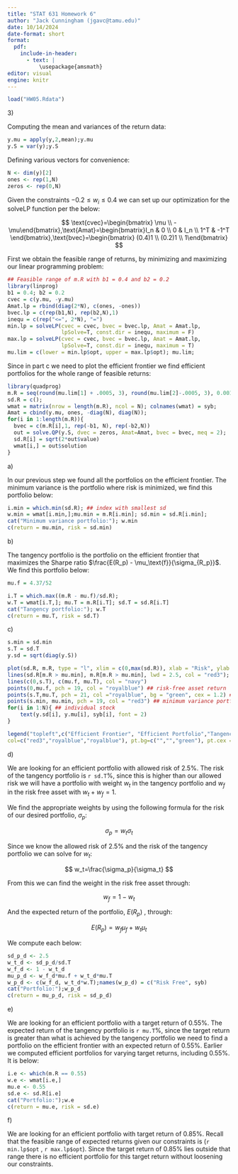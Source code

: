 ```yaml
---
title: "STAT 631 Homework 6"
author: "Jack Cunningham (jgavc@tamu.edu)"
date: 10/14/2024
date-format: short
format:
  pdf:
    include-in-header:
      - text: |
          \usepackage{amsmath}
editor: visual
engine: knitr
---
```


```r
load("HW05.Rdata")
```

3\)

Computing the mean and variances of the return data:

```r
y.mu = apply(y,2,mean);y.mu
y.S = var(y);y.S
```

Defining various vectors for convenience:

```r
N <- dim(y)[2]
ones <- rep(1,N)
zeros <- rep(0,N)
```

Given the constraints $-0.2 \leq w_i \leq0.4$ we can set up our optimization for the solveLP function per the below:

$$
\text{cvec}=\begin{bmatrix}  \mu \\ -\mu\end{bmatrix},\text{Amat}=\begin{bmatrix}I_n & 0 \\ 0 & I_n \\ 1^T & -1^T \end{bmatrix},\text{bvec}=\begin{bmatrix} (0.4)1 \\ (0.2)1 \\ 1\end{bmatrix}
$$

First we obtain the feasible range of returns, by minimizing and maximizing our linear programming problem:

```r
## Feasible range of m.R with b1 = 0.4 and b2 = 0.2
library(linprog)
b1 = 0.4; b2 = 0.2
cvec = c(y.mu, -y.mu)
Amat.lp = rbind(diag(2*N), c(ones, -ones))
bvec.lp = c(rep(b1,N), rep(b2,N),1)
inequ = c(rep("<=", 2*N), "=")
min.lp = solveLP(cvec = cvec, bvec = bvec.lp, Amat = Amat.lp,
                 lpSolve=T, const.dir = inequ, maximum = F)
max.lp = solveLP(cvec = cvec, bvec = bvec.lp, Amat = Amat.lp,
                 lpSolve=T, const.dir = inequ, maximum = T)
mu.lim = c(lower = min.lp$opt, upper = max.lp$opt); mu.lim;
```

Since in part c we need to plot the efficient frontier we find efficient portfolios for the whole range of feasible returns:

```r
library(quadprog)
m.R = seq(round(mu.lim[1] + .0005, 3), round(mu.lim[2]-.0005, 3), 0.001)
sd.R = c();
wmat = matrix(nrow = length(m.R), ncol = N); colnames(wmat) = syb;
Amat = cbind(y.mu, ones, -diag(N), diag(N));
for(i in 1:length(m.R)){
  bvec = c(m.R[i],1, rep(-b1, N), rep(-b2,N))
  out = solve.QP(y.S, dvec = zeros, Amat=Amat, bvec = bvec, meq = 2);
  sd.R[i] = sqrt(2*out$value)
  wmat[i,] = out$solution
}
```

a\)

In our previous step we found all the portfolios on the efficient frontier. The minimum variance is the portfolio where risk is minimized, we find this portfolio below:

```r
i.min = which.min(sd.R); ## index with smallest sd
w.min = wmat[i.min,];mu.min = m.R[i.min]; sd.min = sd.R[i.min];
cat("Minimum variance portfolio:"); w.min
c(return = mu.min, risk = sd.min)
```

b\)

The tangency portfolio is the portfolio on the efficient frontier that maximizes the Sharpe ratio $\frac{E(R_p) - \mu_\text{f}}{\sigma_{R_p}}$. We find this portfolio below:

```r
mu.f = 4.37/52

i.T = which.max((m.R - mu.f)/sd.R);
w.T = wmat[i.T,]; mu.T = m.R[i.T]; sd.T = sd.R[i.T]
cat("Tangency portfolio:"); w.T
c(return = mu.T, risk = sd.T)
```

c\)

```r
s.min = sd.min
s.T = sd.T
y.sd = sqrt(diag(y.S))

plot(sd.R, m.R, type = "l", xlim = c(0,max(sd.R)), xlab = "Risk", ylab = "Return")
lines(sd.R[m.R > mu.min], m.R[m.R > mu.min], lwd = 2.5, col = "red3");  ## efficient frontier
lines(c(0,s.T), c(mu.f, mu.T), col = "navy")
points(0,mu.f, pch = 19, col = "royalblue") ## risk-free asset return
points(s.T,mu.T, pch = 21, col ="royalblue", bg = "green", cex = 1.2) ## tangency portfolio
points(s.min, mu.min, pch = 19, col = "red3") ## minimum variance portfolio
for(i in 1:N){ ## individual stock
	text(y.sd[i], y.mu[i], syb[i], font = 2)
}

legend("topleft",c("Efficient Frontier", "Efficient Portfolio","Tangency Portfolio"),lty=c(1,1, NA),lwd=c(4,3, 3),pch=c(NA,NA, 21), 
col=c("red3","royalblue","royalblue"), pt.bg=c("","","green"), pt.cex = c(NA,NA, 1.5), y.intersp = 1.2,bty = "n", xjust = 5)

```

d\)

We are looking for an efficient portfolio with allowed risk of 2.5%. The risk of the tangency portfolio is `r sd.T`%, since this is higher than our allowed risk we will have a portfolio with weight $w_t$ in the tangency portfolio and $w_f$ in the risk free asset with $w_t + w_f =1$.

We find the appropriate weights by using the following formula for the risk of our desired portfolio, $\sigma_p$:

$$
\sigma_p=w_t\sigma_t
$$

Since we know the allowed risk of 2.5% and the risk of the tangency portfolio we can solve for $w_t$:

$$
w_t=\frac{\sigma_p}{\sigma_t}
$$

From this we can find the weight in the risk free asset through:

$$
w_f=1-w_t
$$

And the expected return of the portfolio, $E(R_p)$ , through:

$$
E(R_p)=w_f \mu_f+w_t \mu_t
$$

We compute each below:

```r
sd_p_d <- 2.5
w_t_d <- sd_p_d/sd.T
w_f_d <- 1 - w_t_d
mu_p_d <- w_f_d*mu.f + w_t_d*mu.T
w_p_d <- c(w_f_d, w_t_d*w.T);names(w_p_d) = c("Risk Free", syb)
cat("Portfolio:");w_p_d
c(return = mu_p_d, risk = sd_p_d)
```

e\)

We are looking for an efficient portfolio with a target return of 0.55%. The expected return of the tangency portfolio is `r mu.T`%, since the target return is greater than what is achieved by the tangency portfolio we need to find a portfolio on the efficient frontier with an expected return of 0.55%. Earlier we computed efficient portfolios for varying target returns, including 0.55%. It is below:

```r
i.e <- which(m.R == 0.55)
w.e <- wmat[i.e,]
mu.e <- 0.55
sd.e <- sd.R[i.e]
cat("Portfolio:");w.e
c(return = mu.e, risk = sd.e)
```

f\)

We are looking for an efficient portfolio with target return of 0.85%. Recall that the feasible range of expected returns given our constraints is (`r min.lp$opt` , `r max.lp$opt`). Since the target return of 0.85% lies outside that range there is no efficient portfolio for this target return without loosening our constraints.
